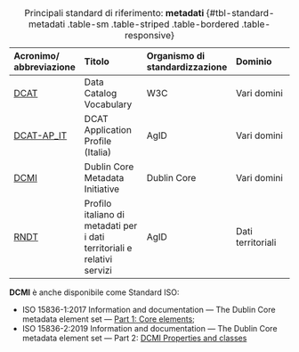 :::{.column-page-inset-right}
| Acronimo/ abbreviazione | Titolo | Organismo di standardizzazione | Dominio |
| :--- | :--- | :--- | :--- |
| [DCAT](http://www.w3.org/TR/vocab-dcat/) | Data Catalog Vocabulary | W3C | Vari domini |
| [DCAT-AP_IT](https://docs.italia.it/italia/daf/linee-guida-cataloghi-dati-dcat-ap-it/it/stabile/dcat-ap_it.html) | DCAT Application Profile (Italia) | AgID | Vari domini |
| [DCMI](https://www.dublincore.org/specifications/dublin-core/dcmi-terms/) | Dublin Core Metadata Initiative | Dublin Core | Vari domini |
| [RNDT](https://agid.github.io/geodocs/rndt-lg/2.0.1/) | Profilo italiano di metadati per i dati territoriali e relativi servizi | AgID | Dati territoriali |

:  Principali  standard  di  riferimento:  **metadati**  {#tbl-standard-metadati  .table-sm  .table-striped  .table-bordered  .table-responsive}

::: {.callout-note}
**DCMI** è anche disponibile come Standard ISO:

- ISO 15836-1:2017 Information and documentation — The Dublin Core metadata element set — [Part 1: Core elements](https://www.iso.org/standard/71339.html);
- ISO 15836-2:2019 Information and documentation — The Dublin Core metadata element set — Part 2: [DCMI Properties and classes](https://www.iso.org/standard/71341.html)
:::

:::

